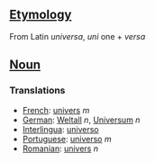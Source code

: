 ==[[Etymology]]==

From Latin ''universa'', ''uni'' one + ''versa''

==[[Noun]]==
===Translations===
*[[French]]: [[univers]] ''m''
*[[German]]: [[Weltall]] ''n'', [[Universum]] ''n''
*[[Interlingua]]: [[universo]]
*[[Portuguese]]: [[universo]] ''m''
*[[Romanian]]: [[univers]] ''n''